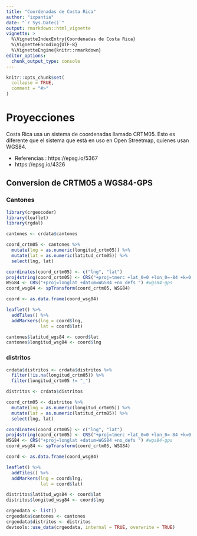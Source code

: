 ```yaml
---
title: "Coordenadas de Costa Rica"
author: "ixpantia"
date: "`r Sys.Date()`"
output: rmarkdown::html_vignette
vignette: >
  %\VignetteIndexEntry{Coordenadas de Costa Rica}
  %\VignetteEncoding{UTF-8}
  %\VignetteEngine{knitr::rmarkdown}
editor_options: 
  chunk_output_type: console
---
```


```r
knitr::opts_chunk$set(
  collapse = TRUE,
  comment = "#>"
)
```

# Proyecciones

Costa Rica usa un sistema de coordenadas llamado CRTM05. Esto es diferente que
el sistema que está en uso en Open Streetmap, quienes usan WGS84.

- Referencias : https://epsg.io/5367
- https://epsg.io/4326

## Conversion de CRTM05 a WGS84-GPS

### Cantones

```r
library(crgeocoder)
library(leaflet)
library(rgdal)

cantones <- crdata$cantones

coord_crtm05 <- cantones %>% 
  mutate(lng = as.numeric(longitud_crtm05)) %>% 
  mutate(lat = as.numeric(latitud_crtm05)) %>% 
  select(lng, lat)

coordinates(coord_crtm05) <- c("lng", "lat")
proj4string(coord_crtm05) <- CRS("+proj=tmerc +lat_0=0 +lon_0=-84 +k=0.9999 +x_0=500000 +y_0=0 +ellps=WGS84 +towgs84=0,0,0,0,0,0,0 +units=m +no_defs ") # crtm05
WSG84 <- CRS("+proj=longlat +datum=WGS84 +no_defs ") #wgs84-gps
coord_wsg84 <- spTransform(coord_crtm05, WSG84)

coord <- as.data.frame(coord_wsg84)

leaflet() %>% 
  addTiles() %>% 
  addMarkers(lng = coord$lng,
             lat = coord$lat)

cantones$latitud_wgs84 <- coord$lat
cantones$longitud_wsg84 <- coord$lng
```


### distritos

```r

crdata$distritos <- crdata$distritos %>% 
  filter(!is.na(longitud_crtm05)) %>% 
  filter(longitud_crtm05 != "_")

distritos <- crdata$distritos

coord_crtm05 <- distritos %>% 
  mutate(lng = as.numeric(longitud_crtm05)) %>% 
  mutate(lat = as.numeric(latitud_crtm05)) %>% 
  select(lng, lat)

coordinates(coord_crtm05) <- c("lng", "lat")
proj4string(coord_crtm05) <- CRS("+proj=tmerc +lat_0=0 +lon_0=-84 +k=0.9999 +x_0=500000 +y_0=0 +ellps=WGS84 +towgs84=0,0,0,0,0,0,0 +units=m +no_defs ") # crtm05
WSG84 <- CRS("+proj=longlat +datum=WGS84 +no_defs ") #wgs84-gps
coord_wsg84 <- spTransform(coord_crtm05, WSG84)

coord <- as.data.frame(coord_wsg84)

leaflet() %>% 
  addTiles() %>% 
  addMarkers(lng = coord$lng,
             lat = coord$lat)

distritos$latitud_wgs84 <- coord$lat
distritos$longitud_wsg84 <- coord$lng

crgeodata <- list()
crgeodata$cantones <- cantones
crgeodata$distritos <- distritos
devtools::use_data(crgeodata, internal = TRUE, overwrite = TRUE)
```
